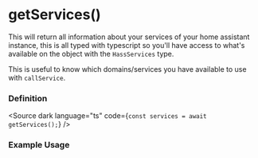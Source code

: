 
<Meta title="core/hooks/useHass/hass/getServices" />

# getServices()
This will return all information about your services of your home assistant instance, this is all typed with typescript
so you'll have access to what's available on the object with the `HassServices` type.

This is useful to know which domains/services you have available to use with `callService`.

### Definition
<Source dark language="ts" code={`const services = await getServices();`} />


### Example Usage

<Source dark language="ts" code={getServicesExample} />
